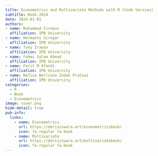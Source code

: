 ```yaml
---
title: Econometrics and Multivariate Methods with R (Code Version)
subtitle: Book-2024
date: 2024-01-01
authors:
- name: Muhammad Firdaus
  affiliation: IPB University
- name: Hermanto Siregar
  affiliation: IPB University
- name: Tony Irawan
  affiliation: IPB University
- name: Fahmi Salam Ahmad
  affiliation: IPB University
- name: Farit M Afendi
  affiliation: IPB University  
- name: Nafisa Berliana Indah Pratiwi
  affiliation: IPB University
categories:
  - R
  - Book
  - Econometrics
image: cover.png
hide-detail: true
pub-info:
  links:
    - name: Econometrics
      url: https://derisiswara.art/econometricsbook/
      icon: fa-regular fa-book
    - name: Multivariate
      url: https://derisiswara.art/multivariatebook/
      icon: fa-regular fa-book
---
```


